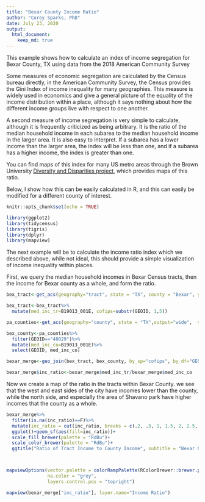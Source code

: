 ```yaml
---
title: "Bexar County Income Ratio"
author: "Corey Sparks, PhD"
date: July 23, 2020
output:
  html_document:
    keep_md: true
---
```


This example shows how to calculate an index of income segregation for Bexar County, TX using data from the 2018 American Community Survey

Some measures of economic segregation are calculated by the Census bureau directly, in the American Community Survey, the Census provides the Gini Index of income inequality for many geographies. This measure is widely used in economics and give a general picture of the equality of the income distribution within a place, although it says nothing about how the different income groups live with respect to one another. 

A second measure of income segregation is very simple to calculate, although it is frequently criticized as being arbitrary. It is the ratio of the median household income in each subarea to the median household income in the larger area. It is also easy to interpret. If a subarea has a lower income than the larger area, the index will be less than one, and if a subarea has a higher income, the index is greater than one. 

You can find maps of this index for many US metro areas through the Brown University [Diversity and Disparities project](https://s4.ad.brown.edu/projects/diversity/IncSeg1/IncMapsDload.htm), which provides maps of this ratio.

Below, I show how this can be easily calculated in R, and this can easily be modified for a different county of interest. 

```r
knitr::opts_chunk$set(echo = TRUE)
```

```r
library(ggplot2)
library(tidycensus)
library(tigris)
library(dplyr)
library(mapview)
```


The next example will be to calculate the income ratio index which we described above, while not ideal, this should provide a simple visualization of income inequality within places. 

First, we query the median household incomes in Bexar Census tracts, then the income for Bexar county as a whole, and form the ratio.


```r
bex_tract<-get_acs(geography="tract", state = "TX", county = "Bexar", year=2018,variables = "B19013_001E", output = "wide", geometry = T)

bex_tract<-bex_tract%>%
  mutate(med_inc_tr=B19013_001E, cofips=substr(GEOID, 1,5))

pa_counties<-get_acs(geography="county", state = "TX",output="wide",  year=2018,variables = "B19013_001E")

bex_county<-pa_counties%>%
  filter(GEOID=="48029")%>%
  mutate(med_inc_co=B19013_001E)%>%
  select(GEOID, med_inc_co)

bexar_merge<-geo_join(bex_tract, bex_county, by_sp="cofips", by_df="GEOID")

bexar_merge$inc_ratio<-bexar_merge$med_inc_tr/bexar_merge$med_inc_co

```


Now we create a map of the ratio in the tracts within Bexar County. we see that the west and east sides of the city have incomes lower than the county, while the north side, and especially the area of Shavano park have higher incomes that the county as a whole. 

```r
bexar_merge%>%
  filter(is.na(inc_ratio)==F)%>%
  mutate(inc_ratio = cut(inc_ratio, breaks = c(.2, .5, 1, 1.5, 2, 2.5, 3, 4) , include.lowest = T))%>%
  ggplot()+geom_sf(aes(fill=inc_ratio))+
  scale_fill_brewer(palette = "RdBu")+
  scale_color_brewer(palette = "RdBu")+
  ggtitle("Ratio of Tract Income to County Income", subtitle = "Bexar County, TX - 2018 ACS")




```


```r
mapviewOptions(vector.palette = colorRampPalette(RColorBrewer::brewer.pal(n = 7, name = "RdBu")),
               na.color = "grey",
               layers.control.pos = "topright")

mapview(bexar_merge["inc_ratio"], layer.name="Income Ratio")
```